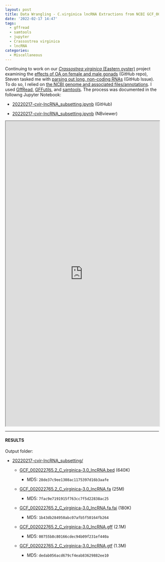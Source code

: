 ```yaml
---
layout: post
title: Data Wrangling - C.virginica lncRNA Extractions from NCBI GCF_002022765.2 Using GffRead
date: '2022-02-17 14:47'
tags: 
  - gffread
  - samtools
  - jupyter
  - Crassostrea virginica
  - lncRNA
categories: 
  - Miscellaneous
---
```

Continuing to work on our [_Crassostrea virginica_ (Eastern oyster)](https://en.wikipedia.org/wiki/Eastern_oyster) project examining the [effects of OA on female and male gonads]() (GitHub repo), Steven tasked me with [parsing out long, non-coding RNAs](https://github.com/RobertsLab/resources/issues/1375) (GitHub Issue). To do so, I relied on [the NCBI genome and associated files/annotations](https://ftp.ncbi.nlm.nih.gov/genomes/all/GCF/002/022/765/GCF_002022765.2_C_virginica-3.0/). I used [GffRead](https://github.com/gpertea/gffread), [GFFutils](https://gffutils.readthedocs.io/en/v0.12.0/index.html), and [samtools](http://www.htslib.org/). The process was documented in the followng Jupyter Notebook:

- [20220217-cvir-lncRNA_subsetting.ipynb](https://github.com/RobertsLab/code/blob/master/notebooks/sam/20220217-cvir-lncRNA_subsetting.ipynb) (GitHub)

- [20220217-cvir-lncRNA_subsetting.ipynb](https://nbviewer.ipython.org/github/RobertsLab/code/blob/master/notebooks/sam/20220217-cvir-lncRNA_subsetting.ipynb) (NBviewer)



<iframe src="https://nbviewer.ipython.org/github/RobertsLab/code/blob/master/notebooks/sam/20220217-cvir-lncRNA_subsetting.ipynb" width="100%" height="1000" scrolling="yes"></iframe>

---

#### RESULTS

Output folder:

- [20220217-cvir-lncRNA_subsetting/](https://gannet.fish.washington.edu/Atumefaciens/20220217-cvir-lncRNA_subsetting/)

  - [GCF_002022765.2_C_virginica-3.0_lncRNA.bed](https://gannet.fish.washington.edu/Atumefaciens/20220217-cvir-lncRNA_subsetting/GCF_002022765.2_C_virginica-3.0_lncRNA.bed) (640K)

    - MD5: `28de37c9ee1308ac1175397d16b3aafe`

  - [GCF_002022765.2_C_virginica-3.0_lncRNA.fa](https://gannet.fish.washington.edu/Atumefaciens/20220217-cvir-lncRNA_subsetting/GCF_002022765.2_C_virginica-3.0_lncRNA.fa) (25M)

    - MD5: `7fac9e7191915f763cc7f5d22838ac25`

  - [GCF_002022765.2_C_virginica-3.0_lncRNA.fa.fai](https://gannet.fish.washington.edu/Atumefaciens/20220217-cvir-lncRNA_subsetting/GCF_002022765.2_C_virginica-3.0_lncRNA.fa.fai) (180K)

    - MD5: `1b43db284950abc07afb5f50164fb264`

  - [GCF_002022765.2_C_virginica-3.0_lncRNA.gff](https://gannet.fish.washington.edu/Atumefaciens/20220217-cvir-lncRNA_subsetting/GCF_002022765.2_C_virginica-3.0_lncRNA.gff) (2.1M)

    - MD5: `00755b8c80166cdec94b09f231ef440a`

  - [GCF_002022765.2_C_virginica-3.0_lncRNA.gtf](https://gannet.fish.washington.edu/Atumefaciens/20220217-cvir-lncRNA_subsetting/GCF_002022765.2_C_virginica-3.0_lncRNA.gtf) (1.3M)

    - MD5: `dedab056acd679cf4eab83629882ee10`
